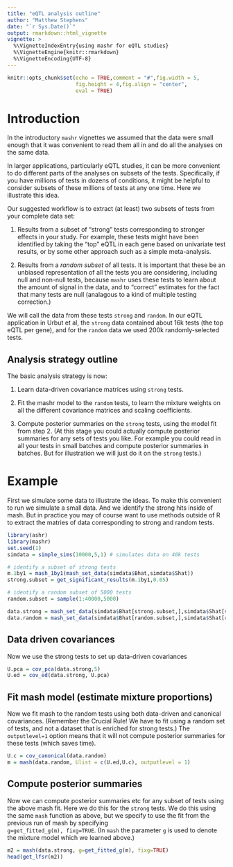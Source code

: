 ```yaml
---
title: "eQTL analysis outline"
author: "Matthew Stephens"
date: "`r Sys.Date()`"
output: rmarkdown::html_vignette
vignette: >
  %\VignetteIndexEntry{using mashr for eQTL studies}
  %\VignetteEngine{knitr::rmarkdown}
  %\VignetteEncoding{UTF-8}
---
```


```r
knitr::opts_chunk$set(echo = TRUE,comment = "#",fig.width = 5,
                      fig.height = 4,fig.align = "center",
                      eval = TRUE)
```


# Introduction

In the introductory `mashr` vignettes we assumed that the
data were small enough that it was convenient to read them all in
and do all the analyses on the same data.

In larger applications, particularly eQTL studies, it can be more
convenient to do different parts of the analyses on subsets of the tests. 
Specifically, if you have millions of tests in dozens of conditions,
it might be helpful to consider subsets of these millions of tests at any one time. Here we illustrate this idea.

Our suggested workflow is to extract (at least) two subsets of tests from
your complete data set:

1. Results from a subset of "strong" tests corresponding
to stronger effects in your study. For example, these tests might
have been identified by taking the "top" eQTL in each gene based on univariate test results, or by some other approach such as a simple meta-analysis. 

2. Results from a *random subset* of all tests. It is important
that these be an unbiased representation of all the tests you are considering,
including null and non-null tests, because `mashr` uses these tests
to learn about the amount of signal in the data, and to "correct" estimates
for the fact that many tests are null (analagous to a kind of multiple
testing correction.)

We will call the data from these tests `strong` and `random`.
In our eQTL application in Urbut et al,
the `strong` data contained about 16k tests (the top
eQTL per gene), and for the `random` data we used 200k randomly-selected tests.

## Analysis strategy outline

The basic analysis strategy is now:

1. Learn data-driven covariance matrices using `strong` tests.

2. Fit the mashr model to the `random` tests, to learn the mixture weights on all the different covariance matrices and scaling coefficients.

3. Compute posterior summaries on the `strong` tests, using the model fit from step 2. (At this stage
you could actually compute posterior summaries for any sets of tests you like.
For example you could read in all your tests in small batches and compute
posterior summaries in batches. But for illustration we will just do
it on the `strong` tests.)


# Example

First we simulate some data to illustrate the ideas. To make
this convenient to run we simulate a small data. And we identify
the strong hits inside of mash. But in practice you may of course
want to use methods outside of R to extract the matries of data corresponding
to strong and random tests.
```r
library(ashr)
library(mashr)
set.seed(1)
simdata = simple_sims(10000,5,1) # simulates data on 40k tests

# identify a subset of strong tests
m.1by1 = mash_1by1(mash_set_data(simdata$Bhat,simdata$Shat))
strong.subset = get_significant_results(m.1by1,0.05)

# identify a random subset of 5000 tests
random.subset = sample(1:40000,5000)

data.strong = mash_set_data(simdata$Bhat[strong.subset,],simdata$Shat[strong.subset,])
data.random = mash_set_data(simdata$Bhat[random.subset,],simdata$Shat[random.subset,])
```

## Data driven covariances

Now we use the strong tests to set up data-driven covariances
```r
U.pca = cov_pca(data.strong,5)
U.ed = cov_ed(data.strong, U.pca)
```

## Fit mash model (estimate mixture proportions)

Now we fit mash to the random tests using both data-driven and canonical covariances. (Remember the Crucial Rule! We have to fit using a random
set of tests, and not a dataset that is enriched for strong tests.)
The `outputlevel=1` option means that it will not compute posterior summaries for these tests (which saves time).
```r
U.c = cov_canonical(data.random)
m = mash(data.random, Ulist = c(U.ed,U.c), outputlevel = 1)
```

## Compute posterior summaries

Now we can compute posterior summaries etc for any subset of tests using the above mash fit. Here we do this for the `strong` tests. We do
this using the same `mash` function as above, but we
specify to use the fit from the previous run of mash by specifying  
`g=get_fitted_g(m), fixg=TRUE`. (In `mash` the parameter `g` is used to denote the mixture model which we learned above.)
```r
m2 = mash(data.strong, g=get_fitted_g(m), fixg=TRUE)
head(get_lfsr(m2))
```


